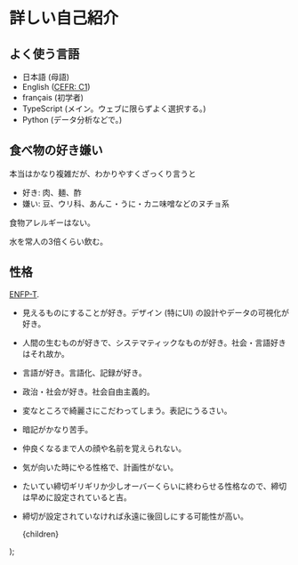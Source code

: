 
# 詳しい自己紹介

## よく使う言語

* 日本語 (母語)
* English ([CEFR: C1](https://www.efset.org/cefr/c1/))
* français (初学者)
* TypeScript (メイン。ウェブに限らずよく選択する。)
* Python (データ分析などで。)

## 食べ物の好き嫌い

本当はかなり複雑だが、わかりやすくざっくり言うと

* 好き: 肉、麺、酢
* 嫌い: 豆、ウリ科、あんこ・うに・カニ味噌などのヌチョ系

食物アレルギーはない。

水を常人の3倍くらい飲む。

## 性格

[ENFP-T](https://www.16personalities.com/ja/enfp%E5%9E%8B%E3%81%AE%E6%80%A7%E6%A0%BC).

* 見えるものにすることが好き。デザイン (特にUI) の設計やデータの可視化が好き。
* 人間の生むものが好きで、システマティックなものが好き。社会・言語好きはそれ故か。
* 言語が好き。言語化、記録が好き。
* 政治・社会が好き。社会自由主義的。
* 変なところで綺麗さにこだわってしまう。表記にうるさい。
* 暗記がかなり苦手。
* 仲良くなるまで人の顔や名前を覚えられない。
* 気が向いた時にやる性格で、計画性がない。
* たいてい締切ギリギリか少しオーバーくらいに終わらせる性格なので、締切は早めに設定されていると吉。
* 締切が設定されていなければ永遠に後回しにする可能性が高い。

    <Layout title='詳しい自己紹介 | hideo54.com'>
        {children}
    </Layout>
);
